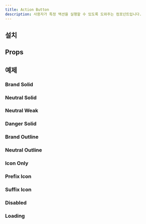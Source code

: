 ```yaml
---
title: Action Button
description: 사용자가 특정 액션을 실행할 수 있도록 도와주는 컴포넌트입니다.
---
```


<ComponentExample name="action-button-preview" />

## 설치

<Installation name="action-button" />

## Props

<ReactTypeTable path="./registry/ui/action-button.tsx" name="ActionButtonProps" />

## 예제

### Brand Solid

<ComponentExample name="action-button-brand-solid" />

### Neutral Solid

<ComponentExample name="action-button-neutral-solid" />

### Neutral Weak

<ComponentExample name="action-button-neutral-weak" />

### Danger Solid

<ComponentExample name="action-button-danger-solid" />

### Brand Outline

<ComponentExample name="action-button-brand-outline" />

### Neutral Outline

<ComponentExample name="action-button-neutral-outline" />

### Icon Only

<ComponentExample name="action-button-icon-only" />

### Prefix Icon

<ComponentExample name="action-button-prefix-icon" />

### Suffix Icon

<ComponentExample name="action-button-suffix-icon" />

### Disabled

<ComponentExample name="action-button-disabled" />

### Loading

<ComponentExample name="action-button-loading" />